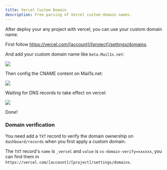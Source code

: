 ---
title: Vercel Custom Domain
description: Free parsing of Vercel custom domain names.
---

After deploy your any project with vercel, you can use your custom domain name.

First follow https://vercel.com/[account]/[project]/settings/domains.

And add your custom domain name like `beta.Mail1s.net`:

![](/_static/examples/vercel_01.png)

Then config the CNAME content on Mail1s.net: 

![](/_static/examples/vercel_02.png)

Waiting for DNS records to take effect on vercel:

![](/_static/examples/vercel_03.png)

Done!

### Domain verification

You need add a `TXT` record to verify the domain ownership on `dashboard/records` when you first apply a custom domain.

The `TXT` record's `name` is `_vercel` and `value` is `vs-domain-verify=xxxxxx`, you can find them in `https://vercel.com/[account]/[project]/settings/domains`.


